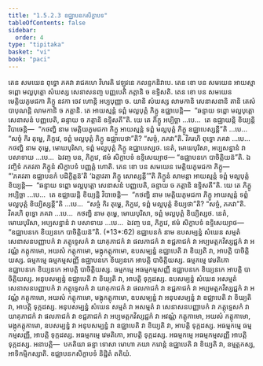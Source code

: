 ```yaml
---
title: "1.5.2.3 ឧជ្ឈាបនកសិក្ខាបទ"
tableOfContents: false
sidebar:
  order: 4
type: "tipitaka"
basket: "vi"
book: "paci"
---
```



<DynamicBreadcrumb />

<Division number="103" book="paci">

<Paragraph number="370" book="paci">
តេន សមយេន ពុទ្ធោ ភគវា រាជគហេ វិហរតិ វេឡុវនេ កលន្ទកនិវាបេ. តេន ខោ បន សមយេន អាយស្មា ទព្ពោ មល្លបុត្តោ សំឃស្ស សេនាសនញ្ច បញ្ញបេតិ ភត្តានិ ច ឧទ្ទិសតិ. តេន ខោ បន សមយេន មេត្តិយភូមជកា ភិក្ខូ នវកា ចេវ ហោន្តិ អប្បបុញ្ញា ច. យានិ សំឃស្ស លាមកានិ សេនាសនានិ តានិ តេសំ បាបុណន្តិ លាមកានិ ច ភត្តានិ. តេ អាយស្មន្តំ ទព្ពំ មល្លបុត្តំ ភិក្ខូ ឧជ្ឈាបេន្តិ—  “ឆន្ទាយ ទព្ពោ មល្លបុត្តោ សេនាសនំ បញ្ញបេតិ, ឆន្ទាយ ច ភត្តានិ ឧទ្ទិសតី”តិ.
</Paragraph>

<Paragraph number="371" book="paci">
យេ តេ ភិក្ខូ អប្បិច្ឆា …បេ…  តេ ឧជ្ឈាយន្តិ ខិយ្យន្តិ វិបាចេន្តិ—  “កថញ្ហិ នាម មេត្តិយភូមជកា ភិក្ខូ អាយស្មន្តំ ទព្ពំ មល្លបុត្តំ ភិក្ខូ ឧជ្ឈាបេស្សន្តី”តិ …បេ…  “សច្ចំ កិរ តុម្ហេ, ភិក្ខវេ, ទព្ពំ មល្លបុត្តំ ភិក្ខូ ឧជ្ឈាបេថា”តិ? “សច្ចំ, ភគវា”តិ. វិគរហិ ពុទ្ធោ ភគវា …បេ…  កថញ្ហិ នាម តុម្ហេ, មោឃបុរិសា, ទព្ពំ មល្លបុត្តំ ភិក្ខូ ឧជ្ឈាបេស្សថ. នេតំ, មោឃបុរិសា, អប្បសន្នានំ វា បសាទាយ …បេ…  ឯវញ្ច បន, ភិក្ខវេ, ឥមំ សិក្ខាបទំ ឧទ្ទិសេយ្យាថ—
</Paragraph>

<Paragraph number="372" book="paci">
<Emphasis>“ឧជ្ឈាបនកេ បាចិត្តិយន៑”</Emphasis>តិ.
</Paragraph>

<Paragraph number="373" book="paci">
ឯវញ្ចិទំ ភគវតា ភិក្ខូនំ សិក្ខាបទំ បញ្ញត្តំ ហោតិ.
</Paragraph>

</Division>
<Division number="104" book="paci">

<Paragraph number="374" book="paci">
តេន ខោ បន សមយេន មេត្តិយភូមជកា ភិក្ខូ—  “‘ភគវតា ឧជ្ឈាបនកំ បដិក្ខិត្តន៑’តិ ‘ឯត្តាវតា ភិក្ខូ សោស្សន្តី’”តិ ភិក្ខូនំ សាមន្តា អាយស្មន្តំ ទព្ពំ មល្លបុត្តំ ខិយ្យន្តិ—  “ឆន្ទាយ ទព្ពោ មល្លបុត្តោ សេនាសនំ បញ្ញបេតិ, ឆន្ទាយ ច ភត្តានិ ឧទ្ទិសតី”តិ. យេ តេ ភិក្ខូ អប្បិច្ឆា …បេ…  តេ ឧជ្ឈាយន្តិ ខិយ្យន្តិ វិបាចេន្តិ—  “កថញ្ហិ នាម មេត្តិយភូមជកា ភិក្ខូ អាយស្មន្តំ ទព្ពំ មល្លបុត្តំ ខិយ្យិស្សន្តី”តិ …បេ…  “សច្ចំ កិរ តុម្ហេ, ភិក្ខវេ, ទព្ពំ មល្លបុត្តំ ខិយ្យថា”តិ? “សច្ចំ, ភគវា”តិ. វិគរហិ ពុទ្ធោ ភគវា …បេ…  កថញ្ហិ នាម តុម្ហេ, មោឃបុរិសា, ទព្ពំ មល្លបុត្តំ ខិយ្យិស្សថ. នេតំ, មោឃបុរិសា, អប្បសន្នានំ វា បសាទាយ …បេ…  ឯវញ្ច បន, ភិក្ខវេ, ឥមំ សិក្ខាបទំ ឧទ្ទិសេយ្យាថ—
</Paragraph>

</Division>
<Division number="105" book="paci">

<Paragraph number="375" book="paci">
<Emphasis>“ឧជ្ឈាបនកេ ខិយ្យនកេ បាចិត្តិយន៑”</Emphasis>តិ. (*13*:<Emphasis>62</Emphasis>)
</Paragraph>

</Division>
<Division number="106" book="paci">

<Paragraph number="376" book="paci">
<Emphasis>ឧជ្ឈាបនកំ</Emphasis> នាម ឧបសម្បន្នំ សំឃេន សម្មតំ សេនាសនបញ្ញាបកំ វា ភត្តុទ្ទេសកំ វា យាគុភាជកំ វា ផលភាជកំ វា ខជ្ជភាជកំ វា អប្បមត្តកវិស្សជ្ជកំ វា អវណ្ណំ កត្តុកាមោ, អយសំ កត្តុកាមោ, មង្កុកត្តុកាមោ, ឧបសម្បន្នំ ឧជ្ឈាបេតិ វា ខិយ្យតិ វា, អាបត្តិ បាចិត្តិយស្ស. ធម្មកម្មេ ធម្មកម្មសញ្ញី ឧជ្ឈាបនកេ ខិយ្យនកេ អាបត្តិ បាចិត្តិយស្ស. ធម្មកម្មេ វេមតិកោ ឧជ្ឈាបនកេ ខិយ្យនកេ អាបត្តិ បាចិត្តិយស្ស. ធម្មកម្មេ អធម្មកម្មសញ្ញី ឧជ្ឈាបនកេ ខិយ្យនកេ អាបត្តិ បាចិត្តិយស្ស.
</Paragraph>

<Paragraph number="377" book="paci">
អនុបសម្បន្នំ ឧជ្ឈាបេតិ វា ខិយ្យតិ វា, អាបត្តិ ទុក្កដស្ស. ឧបសម្បន្នំ សំឃេន អសម្មតំ សេនាសនបញ្ញាបកំ វា ភត្តុទ្ទេសកំ វា យាគុភាជកំ វា ផលភាជកំ វា ខជ្ជភាជកំ វា អប្បមត្តកវិស្សជ្ជកំ វា អវណ្ណំ កត្តុកាមោ, អយសំ កត្តុកាមោ, មង្កុកត្តុកាមោ, ឧបសម្បន្នំ វា អនុបសម្បន្នំ វា ឧជ្ឈាបេតិ វា ខិយ្យតិ វា, អាបត្តិ ទុក្កដស្ស. អនុបសម្បន្នំ សំឃេន សម្មតំ វា អសម្មតំ វា សេនាសនបញ្ញាបកំ វា ភត្តុទ្ទេសកំ វា យាគុភាជកំ វា ផលភាជកំ វា ខជ្ជភាជកំ វា អប្បមត្តកវិស្សជ្ជកំ វា អវណ្ណំ កត្តុកាមោ, អយសំ កត្តុកាមោ, មង្កុកត្តុកាមោ, ឧបសម្បន្នំ វា អនុបសម្បន្នំ វា ឧជ្ឈាបេតិ វា ខិយ្យតិ វា, អាបត្តិ ទុក្កដស្ស. អធម្មកម្មេ ធម្មកម្មសញ្ញី, អាបត្តិ ទុក្កដស្ស. អធម្មកម្មេ វេមតិកោ, អាបត្តិ ទុក្កដស្ស. អធម្មកម្មេ អធម្មកម្មសញ្ញី អាបត្តិ ទុក្កដស្ស.
</Paragraph>

</Division>
<Division number="107" book="paci">

<Paragraph number="378" book="paci">
អនាបត្តិ—  បកតិយា ឆន្ទា ទោសា មោហា ភយា ករោន្តំ ឧជ្ឈាបេតិ វា ខិយ្យតិ វា, ឧម្មត្តកស្ស, អាទិកម្មិកស្សាតិ.

</Paragraph>
</Division>

<Paragraph number="379" type="center" book="paci">
ឧជ្ឈាបនកសិក្ខាបទំ និដ្ឋិតំ តតិយំ.
</Paragraph>